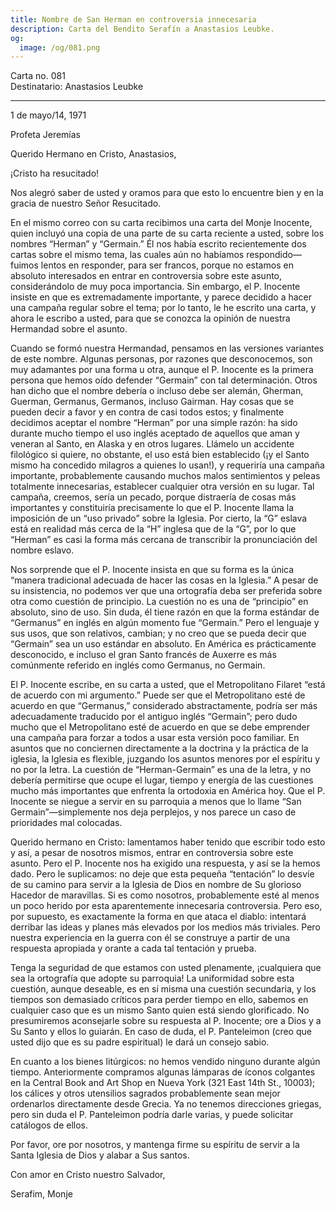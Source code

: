 ```yaml
---
title: Nombre de San Herman en controversia innecesaria
description: Carta del Bendito Serafín a Anastasios Leubke.
og:
  image: /og/081.png
---
```


<div style={{textAlign:'right', fontFamily:'monospace'}}>Carta no. 081</div>
<div style={{textAlign:'left', fontFamily:'monospace'}}>Destinatario: Anastasios Leubke</div>

---

1 de mayo/14, 1971

Profeta Jeremías

Querido Hermano en Cristo, Anastasios,

¡Cristo ha resucitado!

Nos alegró saber de usted y oramos para que esto lo encuentre bien y en la gracia de nuestro Señor Resucitado.

En el mismo correo con su carta recibimos una carta del Monje Inocente, quien incluyó una copia de una parte de su carta reciente a usted, sobre los nombres “Herman” y “Germain.” Él nos había escrito recientemente dos cartas sobre el mismo tema, las cuales aún no habíamos respondido—fuimos lentos en responder, para ser francos, porque no estamos en absoluto interesados en entrar en controversia sobre este asunto, considerándolo de muy poca importancia. Sin embargo, el P. Inocente insiste en que es extremadamente importante, y parece decidido a hacer una campaña regular sobre el tema; por lo tanto, le he escrito una carta, y ahora le escribo a usted, para que se conozca la opinión de nuestra Hermandad sobre el asunto.

Cuando se formó nuestra Hermandad, pensamos en las versiones variantes de este nombre. Algunas personas, por razones que desconocemos, son muy adamantes por una forma u otra, aunque el P. Inocente es la primera persona que hemos oído defender “Germain” con tal determinación. Otros han dicho que el nombre debería o incluso debe ser alemán, Gherman, Guerman, Germanus, Germanos, incluso Gairman. Hay cosas que se pueden decir a favor y en contra de casi todos estos; y finalmente decidimos aceptar el nombre “Herman” por una simple razón: ha sido durante mucho tiempo el uso inglés aceptado de aquellos que aman y veneran al Santo, en Alaska y en otros lugares. Llámelo un accidente filológico si quiere, no obstante, el uso está bien establecido (¡y el Santo mismo ha concedido milagros a quienes lo usan!), y requeriría una campaña importante, probablemente causando muchos malos sentimientos y peleas totalmente innecesarias, establecer cualquier otra versión en su lugar. Tal campaña, creemos, sería un pecado, porque distraería de cosas más importantes y constituiría precisamente lo que el P. Inocente llama la imposición de un “uso privado” sobre la Iglesia. Por cierto, la “G” eslava está en realidad más cerca de la “H” inglesa que de la “G”, por lo que “Herman” es casi la forma más cercana de transcribir la pronunciación del nombre eslavo.

Nos sorprende que el P. Inocente insista en que su forma es la única “manera tradicional adecuada de hacer las cosas en la Iglesia.” A pesar de su insistencia, no podemos ver que una ortografía deba ser preferida sobre otra como cuestión de principio. La cuestión no es una de “principio” en absoluto, sino de uso. Sin duda, él tiene razón en que la forma estándar de “Germanus” en inglés en algún momento fue “Germain.” Pero el lenguaje y sus usos, que son relativos, cambian; y no creo que se pueda decir que “Germain” sea un uso estándar en absoluto. En América es prácticamente desconocido, e incluso el gran Santo francés de Auxerre es más comúnmente referido en inglés como Germanus, no Germain.

El P. Inocente escribe, en su carta a usted, que el Metropolitano Filaret “está de acuerdo con mi argumento.” Puede ser que el Metropolitano esté de acuerdo en que “Germanus,” considerado abstractamente, podría ser más adecuadamente traducido por el antiguo inglés “Germain”; pero dudo mucho que el Metropolitano esté de acuerdo en que se debe emprender una campaña para forzar a todos a usar esta versión poco familiar. En asuntos que no conciernen directamente a la doctrina y la práctica de la iglesia, la Iglesia es flexible, juzgando los asuntos menores por el espíritu y no por la letra. La cuestión de “Herman-Germain” es una de la letra, y no debería permitirse que ocupe el lugar, tiempo y energía de las cuestiones mucho más importantes que enfrenta la ortodoxia en América hoy. Que el P. Inocente se niegue a servir en su parroquia a menos que lo llame “San Germain”—simplemente nos deja perplejos, y nos parece un caso de prioridades mal colocadas.

Querido hermano en Cristo: lamentamos haber tenido que escribir todo esto y así, a pesar de nosotros mismos, entrar en controversia sobre este asunto. Pero el P. Inocente nos ha exigido una respuesta, y así se la hemos dado. Pero le suplicamos: no deje que esta pequeña “tentación” lo desvíe de su camino para servir a la Iglesia de Dios en nombre de Su glorioso Hacedor de maravillas. Si es como nosotros, probablemente esté al menos un poco herido por esta aparentemente innecesaria controversia. Pero eso, por supuesto, es exactamente la forma en que ataca el diablo: intentará derribar las ideas y planes más elevados por los medios más triviales. Pero nuestra experiencia en la guerra con él se construye a partir de una respuesta apropiada y orante a cada tal tentación y prueba.

Tenga la seguridad de que estamos con usted plenamente, ¡cualquiera que sea la ortografía que adopte su parroquia! La uniformidad sobre esta cuestión, aunque deseable, es en sí misma una cuestión secundaria, y los tiempos son demasiado críticos para perder tiempo en ello, sabemos en cualquier caso que es un mismo Santo quien está siendo glorificado. No presumiremos aconsejarle sobre su respuesta al P. Inocente; ore a Dios y a Su Santo y ellos lo guiarán. En caso de duda, el P. Panteleimon (creo que usted dijo que es su padre espiritual) le dará un consejo sabio.

En cuanto a los bienes litúrgicos: no hemos vendido ninguno durante algún tiempo. Anteriormente compramos algunas lámparas de íconos colgantes en la Central Book and Art Shop en Nueva York (321 East 14th St., 10003); los cálices y otros utensilios sagrados probablemente sean mejor ordenarlos directamente desde Grecia. Ya no tenemos direcciones griegas, pero sin duda el P. Panteleimon podría darle varias, y puede solicitar catálogos de ellos.

Por favor, ore por nosotros, y mantenga firme su espíritu de servir a la Santa Iglesia de Dios y alabar a Sus santos.

Con amor en Cristo nuestro Salvador,

Serafim, Monje